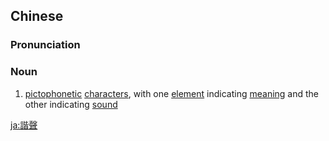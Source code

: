 ==Chinese==
{{zh-forms|s=谐声}}

===Pronunciation===
{{zh-pron
|m=xiéshēng
|c=haai4 sing1
|mn=qz,xm,zz:hâi-siaⁿ
|cat=n
}}

===Noun===
{{zh-noun}}

# [[pictophonetic]] [[character]]s, with one [[element]] indicating [[meaning]] and the other indicating [[sound]]

[[ja:諧聲]]
